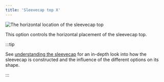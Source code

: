 ```yaml
---
title: 'Sleevecap top X'
---
```


![The horizontal location of the sleevecap top](./sleevecaptopfactorx.svg)

This option controls the horizontal placement of the sleevecap top.

:::tip

See [understanding the sleevecap](/docs/designs/brian#understanding-the-sleevecap) for an in-depth
look into how the sleevecap is constructed and the influence of the different options on its shape.

:::
